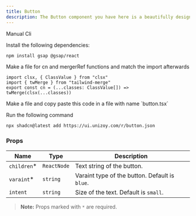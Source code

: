 ```yaml
---
title: Button
description: The Button component you have here is a beautifully designed button with animated effects. It utilizes GSAP for smooth animations and custom hover effects.
---
```


<ComponentPreview
  name="button-demo"
  className="[&_.preview>[data-orientation=vertical]]:sm:max-w-[70%]"
/>

<Tabs defaultValue="manual">

<TabsList>
  <TabsTrigger value="manual">Manual</TabsTrigger>
  <TabsTrigger value="cli">Cli</TabsTrigger>
</TabsList>

<TabsContent value="manual">

<Steps>

<Step>Install the following dependencies:</Step>

```bash
npm install gsap @gsap/react
```

<Step>
  Make a file for cn and mergerRef functions and match the import
  afterwards
</Step>

```tsx
import clsx, { ClassValue } from "clsx"
import { twMerge } from "tailwind-merge"
export const cn = (...classes: ClassValue[]) => twMerge(clsx(...classes))
```

<Step>
  Make a file and copy paste this code in a file with name `button.tsx`
</Step>

<ComponentSource name="button" />

</Steps>

</TabsContent>

<TabsContent value="cli">

<Steps>

<Step>Run the following command </Step>

```bash
npx shadcn@latest add https://ui.unizoy.com/r/button.json
```

</Steps>

</TabsContent>

</Tabs>

### Props

| Name          | Type                                              | Description                                                       |
| ------------- | ------------------------------------------------- | ----------------------------------------------------------------- |
| `children`\*  | `ReactNode` | Text string of the button.   |
| `varaint`\*   | `string`    | Varaint type of the button. Default is `blue`. |
| `intent`      | `string`    | Size of the text. Default is `small`. |

> **Note:** Props marked with `*` are required.
